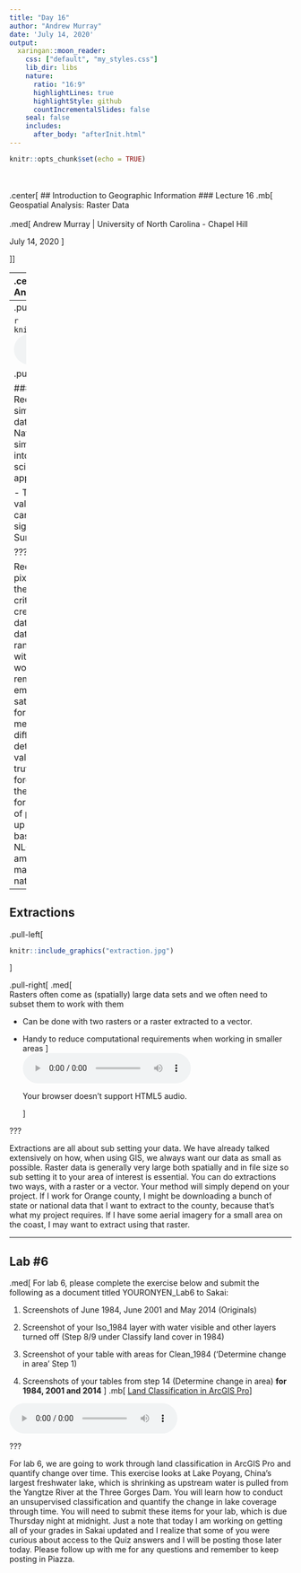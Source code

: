 ```yaml
---
title: "Day 16"
author: "Andrew Murray"
date: 'July 14, 2020'
output:
  xaringan::moon_reader:
    css: ["default", "my_styles.css"]
    lib_dir: libs
    nature:
      ratio: "16:9"
      highlightLines: true
      highlightStyle: github
      countIncrementalSlides: false
    seal: false
    includes:
      after_body: "afterInit.html"
---
```


```r
knitr::opts_chunk$set(echo = TRUE)
```

<br><br>
.center[
## Introduction to Geographic Information
### Lecture 16
.mb[
Geospatial Analysis: Raster Data <br>
<br>
.med[
Andrew Murray | University of North Carolina - Chapel Hill

July 14, 2020
]

]]

---
.center[
### Single vs. Multiple Layer Analysis
]

.pull-left[
.med[
**Single Layer Analysis:**

Operations conducted using a single layer
- Raster Reclassification
- Buffer
]
]

.pull-right[
.med[
**Multiple Layer Analysis:**

Operation using multiple layers
- Extractions
- Overlays
]
]

<br><br><br>
<audio controls>
  <source src="/slides/intro_geographic_information/Day16/audio/d16s02.mp3" type="audio/mpeg">
  <p>Your browser doesn't support HTML5 audio.</p>
</audio>

???

Hi everyone, today I am simply going to introduce classifications to you and get you going on lab 6. This lab will be another walk through with a tutorial from ESRI so it will give you very specific instructions on how to complete the tasks. By now you should be through chapter 8 in the book, and if not, make sure you have at least familiarized yourself with classification.
Much like in vector analyses, we can break down operations on rasters into categories of single vs multiple layer analyses. Reclassification is most often used to simplify overly complex rasters. We can also run buffers based on cells of a raster rather than vectors. The most common multiple layer analyses for rasters involve extractions which is an approach for sub setting a raster and overlays which is the process of combining data from multiple rasters, like an intersection in vector analysis. 

---
.pull-left[
### Raster Reclassification
<br>

```r
knitr::include_graphics("reclass.png")
```
<br>
<audio controls>
  <source src="/slides/intro_geographic_information/Day16/audio/d16s03.mp3" type="audio/mpeg">
  <p>Your browser doesn't support HTML5 audio.</p>
</audio>
]

.pull-right[

### Generalization
.med[
Raster Reclassification is the process of simplifying a raster with high resolution data into more generalized data.
- The National Land Cover Dataset (NLCD) simplifies remotely sensed satellite data into land cover classifications for scientists to use for all sorts of applications.

- This requires determining which data values (specifically ranges of values) can be associated with specific spectral signals of:
  - Vegetation
  - Impervious Surfaces
  - Water
  - Much More...
]
]

???

Reclassification is the process of taking pixel values within a raster and changing them to different values based on certain criteria. A prime example of this is the creation of the national land cover dataset, which uses remotely sensed data from the Landsat satellite and takes ranges of values which are associated with different land cover types. So I won't dive too deep into the world of remote sensing right now but I want to emphasize that Landsat is a multiband satellite, so it creates a different raster for each range of wavelengths it measures. By combining those rasters in different combinations, scientists can detect patterns of vegetation which they validate through a process called ground truthing (literally driving out to a field / forest / lake and using a similar sensor to the satellite on the ground and checking for differences). When they find a range of pixel values that consistently matches up with a vegetation type, they reclassify based on these values to create the NLCD. In short, they take a tremendous amount of satellite data, field work and math and boil it all down to a simplified national raster of land cover. 

---
## Extractions

.pull-left[
```r
knitr::include_graphics("extraction.jpg")
```
]

.pull-right[
.med[
<br>
Rasters often come as (spatially) large data sets and we often need to subset them to work with them

- Can be done with two rasters or a raster extracted to a vector. 

- Handy to reduce computational requirements when working in smaller areas
]
<br>
<audio controls>
  <source src="/slides/intro_geographic_information/Day16/audio/d16s04.mp3" type="audio/mpeg">
  <p>Your browser doesn't support HTML5 audio.</p>
</audio>
]

???

Extractions are all about sub setting your data. We have already talked extensively on how, when using GIS, we always want our data as small as possible. Raster data is generally very large both spatially and in file size so sub setting it to your area of interest is essential. You can do extractions two ways, with a raster or a vector. Your method will simply depend on your project. If I work for Orange county, I might be downloading a bunch of state or national data that I want to extract to the county, because that's what my project requires. If I have some aerial imagery for a small area on the coast, I may want to extract using that raster.

---
## Lab #6
.med[
For lab 6, please complete the exercise below and submit the following as a document titled YOURONYEN_Lab6 to Sakai:

1. Screenshots of June 1984, June 2001 and May 2014 (Originals)

2. Screenshot of your Iso_1984 layer with water visible and other layers turned off (Step 8/9 under Classify land cover in 1984)

3. Screenshot of your table with areas for Clean_1984 ('Determine change in area' Step 1)

4. Screenshots of your tables from step 14 (Determine change in area) **for 1984, 2001 and 2014**
]
.mb[
[Land Classification in ArcGIS Pro](https://learn.arcgis.com/en/projects/classify-land-cover-to-measure-shrinking-lakes/)
]

<audio controls>
  <source src="/slides/intro_geographic_information/Day16/audio/d16s05.mp3" type="audio/mpeg">
  <p>Your browser doesn't support HTML5 audio.</p>
</audio>

???

For lab 6, we are going to work through land classification in ArcGIS Pro and quantify change over time. This exercise looks at Lake Poyang, China's largest freshwater lake, which is shrinking as upstream water is pulled from the Yangtze River at the Three Gorges Dam. You will learn how to conduct an unsupervised classification and quantify the change in lake coverage through time. You will need to submit these items for your lab, which is due Thursday night at midnight. Just a note that today I am working on getting all of your grades in Sakai updated and I realize that some of you were curious about access to the Quiz answers and I will be posting those later today. Please follow up with me for any questions and remember to keep posting in Piazza. 
